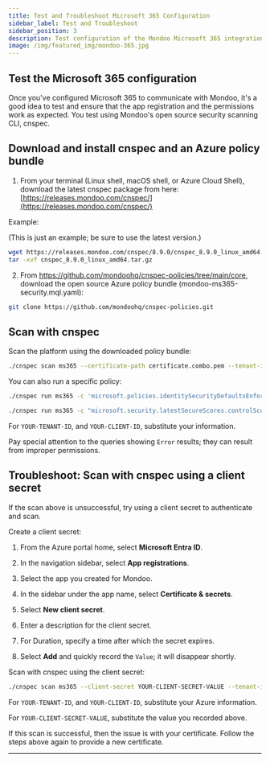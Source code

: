 ```yaml
---
title: Test and Troubleshoot Microsoft 365 Configuration
sidebar_label: Test and Troubleshoot
sidebar_position: 3
description: Test configuration of the Mondoo Microsoft 365 integration.
image: /img/featured_img/mondoo-365.jpg
---
```


## Test the Microsoft 365 configuration

Once you've configured Microsoft 365 to communicate with Mondoo, it's a good idea to test and ensure that the app registration and the permissions work as expected. You test using Mondoo's open source security scanning CLI, cnspec.

## Download and install cnspec and an Azure policy bundle

1. From your terminal (Linux shell, macOS shell, or Azure Cloud Shell), download the latest cnspec package from here: [https://releases.mondoo.com/cnspec/](https://releases.mondoo.com/cnspec/)

Example:

(This is just an example; be sure to use the latest version.)

```bash
wget https://releases.mondoo.com/cnspec/8.9.0/cnspec_8.9.0_linux_amd64.tar.gz
tar -xvf cnspec_8.9.0_linux_amd64.tar.gz
```

2. From https://github.com/mondoohq/cnspec-policies/tree/main/core, download the open source Azure policy bundle (mondoo-ms365-security.mql.yaml):

```bash
git clone https://github.com/mondoohq/cnspec-policies.git
```

## Scan with cnspec

Scan the platform using the downloaded policy bundle:

```bash
./cnspec scan ms365 --certificate-path certificate.combo.pem --tenant-id YOUR-TENANT-ID --client-id YOUR-CLIENT-ID --policy-bundle mondoo-ms365-security.mql.yaml
```

You can also run a specific policy:

```bash
./cnspec run ms365 -c 'microsoft.policies.identitySecurityDefaultsEnforcementPolicy["isEnabled"] == false' --certificate-path certificate.combo.pem --tenant-id YOUR-TENANT-ID --client-id YOUR-CLIENT-ID

./cnspec run ms365 -c "microsoft.security.latestSecureScores.controlScores.one( _['controlName'] == 'MFARegistrationV2' &&  _['score'] == 9)" --certificate-path certificate.combo.pem --tenant-id YOUR-TENANT-ID --client-id YOUR-CLIENT-ID
```

For `YOUR-TENANT-ID`, and `YOUR-CLIENT-ID`, substitute your information.

Pay special attention to the queries showing `Error` results; they can result from improper permissions.

## Troubleshoot: Scan with cnspec using a client secret

If the scan above is unsuccessful, try using a client secret to authenticate and scan.

Create a client secret:

1. From the Azure portal home, select **Microsoft Entra ID**.

2. In the navigation sidebar, select **App registrations**.

3. Select the app you created for Mondoo.

4. In the sidebar under the app name, select **Certificate & secrets**.

5. Select **New client secret**.

6. Enter a description for the client secret.

7. For Duration, specify a time after which the secret expires.

8. Select **Add** and quickly record the `Value`; it will disappear shortly.

Scan with cnspec using the client secret:

```bash
./cnspec scan ms365 --client-secret YOUR-CLIENT-SECRET-VALUE --tenant-id YOUR-TENANT-ID --client-id YOUR-CLIENT-ID --policy-bundle mondoo-ms365-security.mql.yaml
```

For `YOUR-TENANT-ID`, and `YOUR-CLIENT-ID`, substitute your Azure information.

For `YOUR-CLIENT-SECRET-VALUE`, substitute the value you recorded above.

If this scan is successful, then the issue is with your certificate. Follow the steps above again to provide a new certificate.

---
